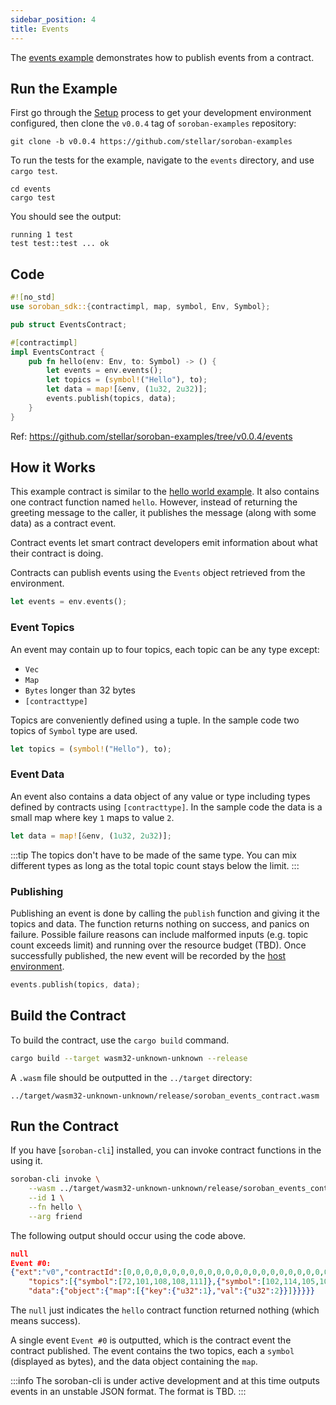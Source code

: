 ```yaml
---
sidebar_position: 4
title: Events
---
```


The [events example] demonstrates how to publish events from a contract.

[events example]: https://github.com/stellar/soroban-examples/tree/v0.0.4/events

## Run the Example

First go through the [Setup] process to get your development environment configured, then clone the `v0.0.4` tag of `soroban-examples` repository:

[setup]: ../getting-started/setup.mdx

```
git clone -b v0.0.4 https://github.com/stellar/soroban-examples
```

To run the tests for the example, navigate to the `events` directory, and use `cargo test`.

```
cd events
cargo test
```

You should see the output:

```
running 1 test
test test::test ... ok
```

## Code

```rust title="events/src/lib.rs"
#![no_std]
use soroban_sdk::{contractimpl, map, symbol, Env, Symbol};

pub struct EventsContract;

#[contractimpl]
impl EventsContract {
    pub fn hello(env: Env, to: Symbol) -> () {
        let events = env.events();
        let topics = (symbol!("Hello"), to);
        let data = map![&env, (1u32, 2u32)];
        events.publish(topics, data);
    }
}
```

Ref: https://github.com/stellar/soroban-examples/tree/v0.0.4/events

## How it Works

This example contract is similar to the [hello world example]. It also contains one contract function named `hello`. However, instead of returning the greeting message to the caller, it publishes the message (along with some data) as a contract event.

[hello world example]: https://github.com/stellar/soroban-examples/tree/v0.0.4/hello_world

Contract events let smart contract developers emit information about what their contract is doing.

Contracts can publish events using the `Events` object retrieved from the environment.

```rust
let events = env.events();
```

### Event Topics

An event may contain up to four topics, each topic can be any type except:

- `Vec`
- `Map`
- `Bytes` longer than 32 bytes
- `[contracttype]`

Topics are conveniently defined using a tuple. In the sample code two topics of `Symbol` type are used.

```rust
let topics = (symbol!("Hello"), to);
```

### Event Data

An event also contains a data object of any value or type including types defined by contracts using `[contracttype]`. In the sample code the data is a small map where key `1` maps to value `2`.

```rust
let data = map![&env, (1u32, 2u32)];
```

:::tip The topics don't have to be made of the same type. You can mix different types as long as the total topic count stays below the limit. :::

### Publishing

Publishing an event is done by calling the `publish` function and giving it the topics and data. The function returns nothing on success, and panics on failure. Possible failure reasons can include malformed inputs (e.g. topic count exceeds limit) and running over the resource budget (TBD). Once successfully published, the new event will be recorded by the [host environment].

```rust
events.publish(topics, data);
```

[host environment]: ../learn/high-level-overview#host-environment

## Build the Contract

To build the contract, use the `cargo build` command.

```sh
cargo build --target wasm32-unknown-unknown --release
```

A `.wasm` file should be outputted in the `../target` directory:

```
../target/wasm32-unknown-unknown/release/soroban_events_contract.wasm
```

## Run the Contract

If you have [`soroban-cli`] installed, you can invoke contract functions in the using it.

```sh
soroban-cli invoke \
    --wasm ../target/wasm32-unknown-unknown/release/soroban_events_contract.wasm \
    --id 1 \
    --fn hello \
    --arg friend
```

The following output should occur using the code above.

```json
null
Event #0:
{"ext":"v0","contractId":[0,0,0,0,0,0,0,0,0,0,0,0,0,0,0,0,0,0,0,0,0,0,0,0,0,0,0,0,0,0,0,1],"type":"contract","body":{"v0":{
    "topics":[{"symbol":[72,101,108,108,111]},{"symbol":[102,114,105,101,110,100]}],
    "data":{"object":{"map":[{"key":{"u32":1},"val":{"u32":2}}]}}}}}
```

The `null` just indicates the `hello` contract function returned nothing (which means success).

A single event `Event #0` is outputted, which is the contract event the contract published. The event contains the two topics, each a `symbol` (displayed as bytes), and the data object containing the `map`.

:::info The soroban-cli is under active development and at this time outputs events in an unstable JSON format. The format is TBD. :::
